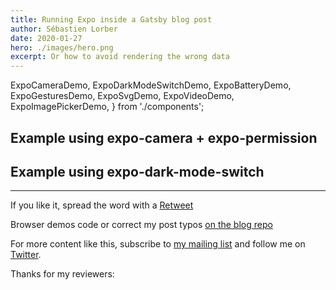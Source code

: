```yaml
---
title: Running Expo inside a Gatsby blog post
author: Sébastien Lorber
date: 2020-01-27
hero: ./images/hero.png
excerpt: Or how to avoid rendering the wrong data
---
```


  ExpoCameraDemo,
  ExpoDarkModeSwitchDemo,
  ExpoBatteryDemo,
  ExpoGesturesDemo,
  ExpoSvgDemo,
  ExpoVideoDemo,
  ExpoImagePickerDemo,
} from './components';

## Example using expo-camera + expo-permission

<ExpoCameraDemo />

## Example using expo-dark-mode-switch

<ExpoDarkModeSwitchDemo />
<ExpoBatteryDemo />
<ExpoGesturesDemo />
<ExpoSvgDemo />
<ExpoVideoDemo />
<ExpoImagePickerDemo />

---

If you like it, spread the word with a [Retweet]()

Browser demos code or correct my post typos [on the blog repo]()

For more content like this, subscribe to [my mailing list](https://mailchi.mp/4ea4df0b54f7/sebastienlorber) and follow me on [Twitter](https://twitter.com/sebastienlorber).

Thanks for my reviewers:
